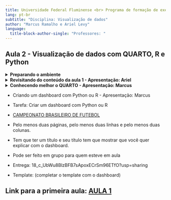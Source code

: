 ```yaml
---
title: Universidade Federal Fluminense <br> Programa de formação de executivos <br> Ciência de dados
lang: pt-br
subtitle: "Disciplina: Visualização de dados"
author: "Marcus Ramalho e Ariel Levy"
language: 
  title-block-author-single: "Professores: "
---
```



## Aula 2 - Visualização de dados com QUARTO, R e Python

<details>

<summary>**Preparando o ambiente **</summary>

-   [CLIQUE AQUI PARA APRENDER A INSTALAR LOCALMENTE](https://uff-adm.notion.site/Instala-o-b5969aeda52045289c52db8fd833c6b3)
-   [CLIQUE AQUI PARA ACESSAR O AMBIENTE ONLINE](https://posit.cloud/content/8106491)  
    -   Instalação do QUARTO
    -   Instalação do R
    -   Instalação do Python

</details>

<details>

<summary>**Revisitando do conteúdo da aula 1 - Apresentação: Ariel**</summary>

-   ggplot2
-   gramática dos gráficos
-   esquisse
-   From data to viz

</details>

<details>

<summary>**Conhecendo melhor o QUARTO - Apresentação: Marcus **</summary>

-   [ ] [Metadados](https://quarto.org/docs/projects/quarto-projects.html)
-   [ ] [Meu melhor amigo](https://quarto.org/)
-   [ ] [Cheatsheets](https://rstudio.github.io/cheatsheets)
-   [ ] [Tipos de documentos](https://quarto.org/docs/output-formats/all-formats.html)
-   [ ] [Dashboard](https://quarto.org/docs/dashboards/)

<center>
<iframe width="560" height="315" src="https://www.youtube.com/embed/_VGJIPRGTy4?si=6gqc46Z16a7_tAC7" title="YouTube video player" frameborder="0" allow="accelerometer; autoplay; clipboard-write; encrypted-media; gyroscope; picture-in-picture; web-share" referrerpolicy="strict-origin-when-cross-origin" allowfullscreen></iframe>
</center>
</details>

-   Criando um dashboard com Python ou R - Apresentação: Marcus
  

-   Tarefa: Criar um dashboard com Python ou R
-   [CAMPEONATO BRASILEIRO DE FUTEBOL](https://www.kaggle.com/datasets/adaoduque/campeonato-brasileiro-de-futebol/data)
-   Pelo menos duas páginas, pelo menos duas linhas e pelo menos duas colunas.
-   Tem que ter um título e seu título tem que mostrar que você quer explicar com o dashboard.
-   Pode ser feito em grupo para quem esteve em aula
-   Entrega: [](https://drive.google.com/drive/folders/)18_c_UbWu8BlzBFB7sApoxECrSm96ETfO?usp=sharing
-   Template: [](https://posit.cloud/content/8107959) (completar o template com o dashboard)


## Link para a primeira aula: [AULA 1](https://marcusramalho.tech/dataVizR/#/title-slide)